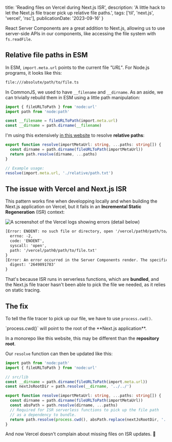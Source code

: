   title: 'Reading files on Vercel during Next.js ISR',
  description:
    'A little hack to let the Next.js file tracer pick up relative file paths.',
  tags: ['til', 'next.js', 'vercel', 'rsc'],
  publicationDate: '2023-09-16'
}

React Server Components are a great addition to Next.js, allowing us to use
server-side APIs in our components, like accessing the file system with `fs.readFile`.

## Relative file paths in ESM

In ESM, `import.meta.url` points to the current file _"URL"_. For Node.js programs, it looks like this:

```txt
file:///absolute/path/to/file.ts
```

In CommonJS, we used to have `__filename` and `__dirname`. As an aside,
we can trivially rebuild them in ESM using a little path manipulation:

```ts
import { fileURLToPath } from 'node:url'
import path from 'node:path'

const __filename = fileURLToPath(import.meta.url)
const __dirname = path.dirname(__filename)
```

I'm using this extensively [in this website](https://github.com/franky47/francoisbest.com)
to resolve **relative paths**:

```ts
export function resolve(importMetaUrl: string, ...paths: string[]) {
  const dirname = path.dirname(fileURLToPath(importMetaUrl))
  return path.resolve(dirname, ...paths)
}

// Example usage:
resolve(import.meta.url, './relative/path.txt')
```

## The issue with Vercel and Next.js ISR

This pattern works fine when developping locally and when building the Next.js
application on Vercel, but it fails in an **Incremental Static Regeneration** (ISR)
context:

![A screenshot of the Vercel logs showing errors (detail below)](./vercel-error.png)

```txt
[Error: ENOENT: no such file or directory, open '/vercel/path0/path/to/file.txt'] {
  errno: -2,
  code: 'ENOENT',
  syscall: 'open',
  path: '/vercel/path0/path/to/file.txt'
}
[Error: An error occurred in the Server Components render. The specific message is omitted in production builds to avoid leaking sensitive details. A digest property is included on this error instance which may provide additional details about the nature of the error.] {
  digest: '2649891783'
}
```

That's because ISR runs in serverless functions, which are **bundled**, and the
Next.js file tracer hasn't been able to pick the file we needed, as it relies
on static tracing.

## The fix

To tell the file tracer to pick up our file, we have to use `process.cwd()`.

<Note status="info">
`process.cwd()` will point to the root of the **Next.js application**.

In a monorepo like this website, this may be different than the **repository root**.

</Note>

Our `resolve` function can then be updated like this:

```ts title="src/lib/paths.ts"
import path from 'node:path'
import { fileURLToPath } from 'node:url'

// src/lib
const __dirname = path.dirname(fileURLToPath(import.meta.url))
const nextJsRootDir = path.resolve(__dirname, '../../')

export function resolve(importMetaUrl: string, ...paths: string[]) {
  const dirname = path.dirname(fileURLToPath(importMetaUrl))
  const absPath = path.resolve(dirname, ...paths)
  // Required for ISR serverless functions to pick up the file path
  // as a dependency to bundle.
  return path.resolve(process.cwd(), absPath.replace(nextJsRootDir, '.'))
}
```

And now Vercel doesn't complain about missing files on ISR updates. 🎉

